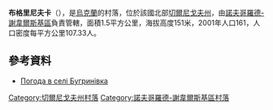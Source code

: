 {{coord|51|58|55|N|33|1|39|E|scale:100000|display=title}}

'''布格里尼夫卡'''（{{lang-uk|Бугринівка}}），是[[烏克蘭|烏克蘭]]的村落，位於該國北部[[切爾尼戈夫州|切爾尼戈夫州]]，由[[諾夫哥羅德-謝韋爾斯基區|諾夫哥羅德-謝韋爾斯基區]]負責管轄，面積1.5平方公里，海拔高度151米，2001年人口161，人口密度每平方公里107.33人。

==參考資料==
* [http://weather.in.ua/ua/chernigovskaja/2147 Погода в селі Бугринівка] {{Wayback|url=http://weather.in.ua/ua/chernigovskaja/2147 |date=20201126212745 }}

[[Category:切爾尼戈夫州村落|Category:切爾尼戈夫州村落]]
[[Category:諾夫哥羅德-謝韋爾斯基區村落|Category:諾夫哥羅德-謝韋爾斯基區村落]]


{{Chernihiv-geo-stub}}